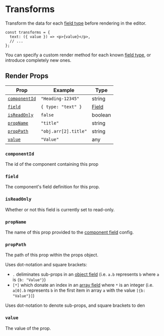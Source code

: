 # Transforms

Transform the data for each [field type](/docs/api-reference/fields) before rendering in the editor.

```tsx copy
const transforms = {
  text: ({ value }) => <p>{value}</p>,
  // ...
};
```

You can specify a custom render method for each known [field type](/docs/api-reference/fields), or introduce completely new ones.

## Render Props

| Prop                          | Example              | Type                                |
| ----------------------------- | -------------------- | ----------------------------------- |
| [`componentId`](#componentid) | `"Heading-12345"`    | string                              |
| [`field`](#field)             | `{ type: "text" }`   | [Field](/docs/api-reference/fields) |
| [`isReadOnly`](#isreadonly)   | `false`              | boolean                             |
| [`propName`](#propname)       | `"title"`            | string                              |
| [`propPath`](#proppath)       | `"obj.arr[2].title"` | string                              |
| [`value`](#value)             | `"Value"`            | any                                 |

### `componentId`

The id of the component containing this prop

### `field`

The component's field definition for this prop.

### `isReadOnly`

Whether or not this field is currently set to read-only.

### `propName`

The name of this prop provided to the [component field](/docs/api-reference/configuration/component-config#fields) config.

### `propPath`

The path of this prop within the props object.

Uses dot-notation and square brackets:

- `.` deliminates sub-props in an [object field](/docs/api-reference/fields/object) (i.e. `a.b` represents `b` where `a` is `{b: "Value"}`)
- `[*]` which donate an index in an [array field](/docs/api-reference/fields/array) where `*` is an integer (i.e. `a[0].b` represents `b` in the first item in array `a` with the value `[{b: "Value"}]`)

Uses dot-notation to denote sub-props, and square brackets to den

### `value`

The value of the prop.

